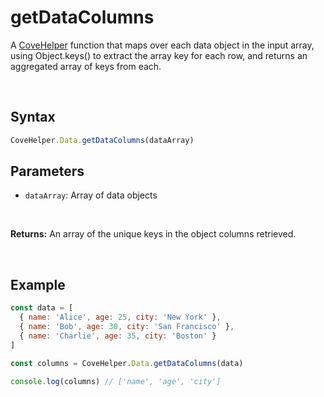 
<Meta
  title="Helpers/CoveHelper/Data/getDataColumns"
/>

# getDataColumns
A [CoveHelper](./?path=/docs/helpers-covehelper-covehelper-class--docs) function that maps over each data object in the input array, using Object.keys() to extract the array key for each row, and returns an aggregated array of keys from each.

&nbsp;
## Syntax

```js
CoveHelper.Data.getDataColumns(dataArray)
```

## Parameters
- `dataArray`: Array of data objects
<br/>

**Returns:** An array of the unique keys in the object columns retrieved.

&nbsp;
## Example
```js
const data = [
  { name: 'Alice', age: 25, city: 'New York' },
  { name: 'Bob', age: 30, city: 'San Francisco' },
  { name: 'Charlie', age: 35, city: 'Boston' }
]

const columns = CoveHelper.Data.getDataColumns(data)

console.log(columns) // ['name', 'age', 'city']
```
